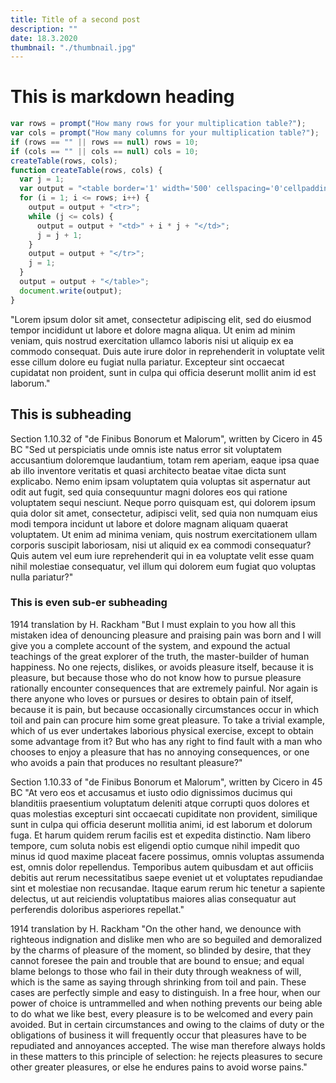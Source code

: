 ```yaml
---
title: Title of a second post
description: ""
date: 18.3.2020
thumbnail: "./thumbnail.jpg"
---
```


# This is markdown heading

```javascript
var rows = prompt("How many rows for your multiplication table?");
var cols = prompt("How many columns for your multiplication table?");
if (rows == "" || rows == null) rows = 10;
if (cols == "" || cols == null) cols = 10;
createTable(rows, cols);
function createTable(rows, cols) {
  var j = 1;
  var output = "<table border='1' width='500' cellspacing='0'cellpadding='5'>";
  for (i = 1; i <= rows; i++) {
    output = output + "<tr>";
    while (j <= cols) {
      output = output + "<td>" + i * j + "</td>";
      j = j + 1;
    }
    output = output + "</tr>";
    j = 1;
  }
  output = output + "</table>";
  document.write(output);
}
```

"Lorem ipsum dolor sit amet, consectetur adipiscing elit, sed do eiusmod tempor incididunt ut labore et dolore magna aliqua. Ut enim ad minim veniam, quis nostrud exercitation ullamco laboris nisi ut aliquip ex ea commodo consequat. Duis aute irure dolor in reprehenderit in voluptate velit esse cillum dolore eu fugiat nulla pariatur. Excepteur sint occaecat cupidatat non proident, sunt in culpa qui officia deserunt mollit anim id est laborum."

## This is subheading

Section 1.10.32 of "de Finibus Bonorum et Malorum", written by Cicero in 45 BC
"Sed ut perspiciatis unde omnis iste natus error sit voluptatem accusantium doloremque laudantium, totam rem aperiam, eaque ipsa quae ab illo inventore veritatis et quasi architecto beatae vitae dicta sunt explicabo. Nemo enim ipsam voluptatem quia voluptas sit aspernatur aut odit aut fugit, sed quia consequuntur magni dolores eos qui ratione voluptatem sequi nesciunt. Neque porro quisquam est, qui dolorem ipsum quia dolor sit amet, consectetur, adipisci velit, sed quia non numquam eius modi tempora incidunt ut labore et dolore magnam aliquam quaerat voluptatem. Ut enim ad minima veniam, quis nostrum exercitationem ullam corporis suscipit laboriosam, nisi ut aliquid ex ea commodi consequatur? Quis autem vel eum iure reprehenderit qui in ea voluptate velit esse quam nihil molestiae consequatur, vel illum qui dolorem eum fugiat quo voluptas nulla pariatur?"

### This is even sub-er subheading

1914 translation by H. Rackham
"But I must explain to you how all this mistaken idea of denouncing pleasure and praising pain was born and I will give you a complete account of the system, and expound the actual teachings of the great explorer of the truth, the master-builder of human happiness. No one rejects, dislikes, or avoids pleasure itself, because it is pleasure, but because those who do not know how to pursue pleasure rationally encounter consequences that are extremely painful. Nor again is there anyone who loves or pursues or desires to obtain pain of itself, because it is pain, but because occasionally circumstances occur in which toil and pain can procure him some great pleasure. To take a trivial example, which of us ever undertakes laborious physical exercise, except to obtain some advantage from it? But who has any right to find fault with a man who chooses to enjoy a pleasure that has no annoying consequences, or one who avoids a pain that produces no resultant pleasure?"

Section 1.10.33 of "de Finibus Bonorum et Malorum", written by Cicero in 45 BC
"At vero eos et accusamus et iusto odio dignissimos ducimus qui blanditiis praesentium voluptatum deleniti atque corrupti quos dolores et quas molestias excepturi sint occaecati cupiditate non provident, similique sunt in culpa qui officia deserunt mollitia animi, id est laborum et dolorum fuga. Et harum quidem rerum facilis est et expedita distinctio. Nam libero tempore, cum soluta nobis est eligendi optio cumque nihil impedit quo minus id quod maxime placeat facere possimus, omnis voluptas assumenda est, omnis dolor repellendus. Temporibus autem quibusdam et aut officiis debitis aut rerum necessitatibus saepe eveniet ut et voluptates repudiandae sint et molestiae non recusandae. Itaque earum rerum hic tenetur a sapiente delectus, ut aut reiciendis voluptatibus maiores alias consequatur aut perferendis doloribus asperiores repellat."

1914 translation by H. Rackham
"On the other hand, we denounce with righteous indignation and dislike men who are so beguiled and demoralized by the charms of pleasure of the moment, so blinded by desire, that they cannot foresee the pain and trouble that are bound to ensue; and equal blame belongs to those who fail in their duty through weakness of will, which is the same as saying through shrinking from toil and pain. These cases are perfectly simple and easy to distinguish. In a free hour, when our power of choice is untrammelled and when nothing prevents our being able to do what we like best, every pleasure is to be welcomed and every pain avoided. But in certain circumstances and owing to the claims of duty or the obligations of business it will frequently occur that pleasures have to be repudiated and annoyances accepted. The wise man therefore always holds in these matters to this principle of selection: he rejects pleasures to secure other greater pleasures, or else he endures pains to avoid worse pains."
